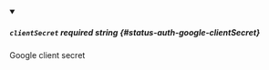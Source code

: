 
<details className="config-field" data-expandable="false" open>
<summary>

##### `clientSecret` <span className="config-field-required" data-required="true">required</span> <span className="config-field-type">string</span> <span className="config-field-default"></span> <span className="config-field-enum"></span> {#status-auth-google-clientSecret}

Google client secret

</summary>



</details>
